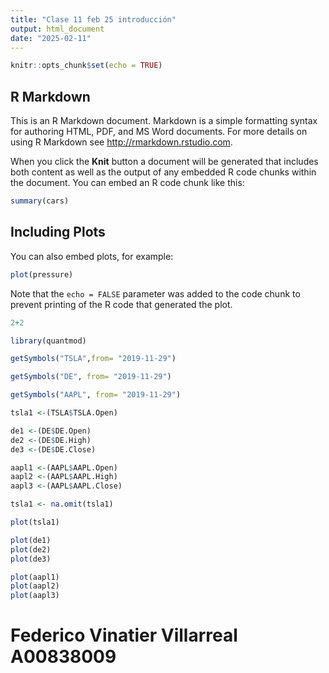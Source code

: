 ```yaml
---
title: "Clase 11 feb 25 introducción"
output: html_document
date: "2025-02-11"
---
```


```r
knitr::opts_chunk$set(echo = TRUE)
```

## R Markdown

This is an R Markdown document. Markdown is a simple formatting syntax for authoring HTML, PDF, and MS Word documents. For more details on using R Markdown see <http://rmarkdown.rstudio.com>.

When you click the **Knit** button a document will be generated that includes both content as well as the output of any embedded R code chunks within the document. You can embed an R code chunk like this:

```r
summary(cars)
```

## Including Plots

You can also embed plots, for example:

```r
plot(pressure)
```

Note that the `echo = FALSE` parameter was added to the code chunk to prevent printing of the R code that generated the plot.


```r
2+2
```







```r

library(quantmod)
```

```r
getSymbols("TSLA",from= "2019-11-29")
```

```r
getSymbols("DE", from= "2019-11-29")
```


```r
getSymbols("AAPL", from= "2019-11-29")
```


```r
tsla1 <-(TSLA$TSLA.Open)
```

```r
de1 <-(DE$DE.Open)
de2 <-(DE$DE.High)
de3 <-(DE$DE.Close)
```

```r
aapl1 <-(AAPL$AAPL.Open)
aapl2 <-(AAPL$AAPL.High)
aapl3 <-(AAPL$AAPL.Close)
```



```r
tsla1 <- na.omit(tsla1)
```


```r
plot(tsla1)
```


```r
plot(de1)
plot(de2)
plot(de3)
```


```r
plot(aapl1)
plot(aapl2)
plot(aapl3)
```

# Federico Vinatier Villarreal A00838009

